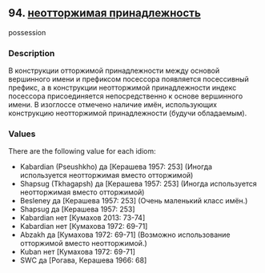 ## 94. <a href =  'https://agricolamz.github.io/The_Circassian_Isoglosses_Database/94.html' target='_blank'>неотторжимая принадлежность</a>
possession

### Description

В конструкции отторжимой принадлежности между основой вершинного имени и префиксом посессора появляется посессивный префикс, а в конструкции неотторжимой принадлежности индекс посессора присоединяется непосредственно к основе вершинного имени. В изоглоссе отмечено наличие имён, использующих конструкцию неотторжимой принадлежности (будучи обладаемым).

### Values
There are the following value for each idiom:

* Kabardian (Pseushkho) да [Керашева 1957: 253] (Иногда используется неотторжимая вместо отторжимой)
* Shapsug (Tkhagapsh) да [Керашева 1957: 253] (Иногда используется неотторжимая вместо отторжимой)
* Besleney  да [Керашева 1957: 253] (Очень маленький класс имён.)
* Shapsug  да [Керашева 1957: 253] 
* Kabardian  нет [Кумахов 2013: 73-74] 
* Kabardian  нет [Кумахова 1972: 69-71] 
* Abzakh  да [Кумахова 1972: 69-71] (Возможно использование отторжимой вместо неотторжимой.)
* Kuban  нет [Кумахова 1972: 69-71] 
* SWC  да [Рогава, Керашева 1966: 68] 

